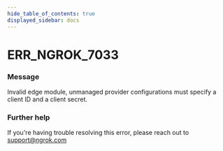 ```yaml
---
hide_table_of_contents: true
displayed_sidebar: docs
---
```



# ERR_NGROK_7033

### Message

Invalid edge module, unmanaged provider configurations must specify a client ID and a client secret.

<ErrorDetails error="err_ngrok_7033" />

### Further help

If you're having trouble resolving this error, please reach out to [support@ngrok.com](mailto:support@ngrok.com?subject=Help%20with%20ERR_NGROK_7033)
